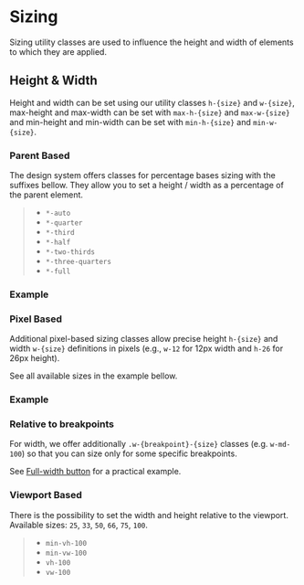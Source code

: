 
<Meta of={SizingStories} />

# Sizing

<div className="lead">
  Sizing utility classes are used to influence the height and width of elements to which they are
  applied.
</div>

## Height & Width

Height and width can be set using our utility classes `h-{size}` and `w-{size}`, max-height and max-width can be set with `max-h-{size}` and `max-w-{size}` and min-height and min-width can be set with `min-h-{size}` and `min-w-{size}`.

### Parent Based

The design system offers classes for percentage bases sizing with the suffixes bellow. They allow you to set a height / width as a percentage of the parent element.

> - `*-auto`
> - `*-quarter`
> - `*-third`
> - `*-half`
> - `*-two-thirds`
> - `*-three-quarters`
> - `*-full`

### Example

<Canvas sourceState="shown" of={SizingStories.PercentSizes} />
<div className="hide-col-default">
  <Controls of={SizingStories.PercentSizes} />
</div>

### Pixel Based

Additional pixel-based sizing classes allow precise height `h-{size}` and width `w-{size}` definitions in pixels (e.g., `w-12` for 12px width and `h-26` for 26px height).

See all available sizes in the example bellow.

### Example

<Canvas sourceState="shown" of={SizingStories.PxSizes} />
<div className="hide-col-default">
  <Controls of={SizingStories.PxSizes} />
</div>

### Relative to breakpoints

For width, we offer additionally `.w-{breakpoint}-{size}` classes (e.g. `w-md-100`) so that you can size only for some specific breakpoints.

See <a href="/?path=/docs/eb78afcb-ce92-4990-94b6-6536d5ec6af4--docs#full-width">Full-width button</a> for a practical example.

### Viewport Based

There is the possibility to set the width and height relative to the viewport. Available sizes: `25`, `33`, `50`, `66`, `75`, `100`.

> - `min-vh-100`
> - `min-vw-100`
> - `vh-100`
> - `vw-100`
